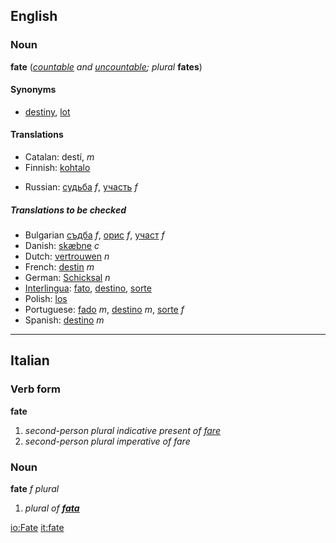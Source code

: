 ==English==
===Noun===
'''fate''' (''[[countable]] and [[uncountable]]; plural'' '''fates''')

====Synonyms====
*[[destiny]], [[lot]]

==== Translations ====
{{top}}
*Catalan: destí, ''m''
*Finnish: [[kohtalo]]
{{mid}}
*Russian: [[судьба]] ''f'', [[участь]] ''f''
{{bottom}}
=====Translations to be checked=====
<!--Remove this section once all of the translations below have been moved into
the tables above.-->
{{checktrans}}

*Bulgarian [[съдба#Bulgarian|съдба]] ''f'', [[орис#Bulgarian|орис]] ''f'', [[участ#Bulgarian|участ]] ''f''
*Danish: [[skæbne]] ''c''
*Dutch: [[vertrouwen]] ''n''
*French: [[destin]] ''m''
*German: [[Schicksal]] ''n''
*[[Interlingua]]: [[fato]], [[destino#Interlingua|destino]], [[sorte#Interlingua|sorte]]
*Polish: [[los#Polish|los]]
*Portuguese: [[fado#Portuguese|fado]] ''m'', [[destino#Portuguese|destino]] ''m'', [[sorte#Portuguese|sorte]] ''f''
*Spanish: [[destino#Spanish|destino]] ''m''

----

==Italian==
===Verb form===
'''fate'''

#''second-person plural indicative present of [[fare]]''
#''second-person plural imperative of fare''

===Noun===
'''fate''' ''f plural''

#''plural of '''[[fata]]'''''

[[io:Fate]]
[[it:fate]]